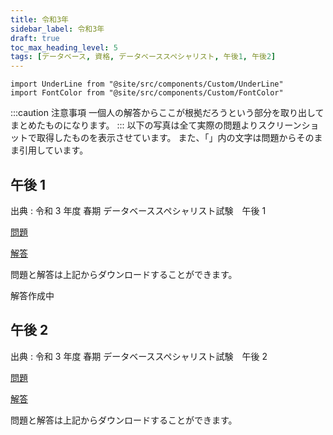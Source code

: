 ```yaml
---
title: 令和3年
sidebar_label: 令和3年
draft: true
toc_max_heading_level: 5
tags: [データベース, 資格, データベーススペシャリスト, 午後1, 午後2]
---
```


```mdx-code-block
import UnderLine from "@site/src/components/Custom/UnderLine"
import FontColor from "@site/src/components/Custom/FontColor"

```

:::caution 注意事項
一個人の解答からここが根拠だろうという部分を取り出してまとめたものになります。
:::
以下の写真は全て実際の問題よりスクリーンショットで取得したものを表示させています。
また、「」内の文字は問題からそのまま引用しています。

## 午後 1

出典 : 令和 3 年度 春期 データベーススペシャリスト試験　午後 1

[問題](https://www.jitec.ipa.go.jp/1_04hanni_sukiru/mondai_kaitou_2021r03_2/2021r03a_db_pm1_qs.pdf)

[解答](https://www.jitec.ipa.go.jp/1_04hanni_sukiru/mondai_kaitou_2021r03_2/2021r03a_db_pm1_ans.pdf)

問題と解答は上記からダウンロードすることができます。

解答作成中

## 午後 2

出典 : 令和 3 年度 春期 データベーススペシャリスト試験　午後 2

[問題](https://www.jitec.ipa.go.jp/1_04hanni_sukiru/mondai_kaitou_2021r03_2/2021r03a_db_pm2_qs.pdf)

[解答](https://www.jitec.ipa.go.jp/1_04hanni_sukiru/mondai_kaitou_2021r03_2/2021r03a_db_pm2_ans.pdf)

問題と解答は上記からダウンロードすることができます。
